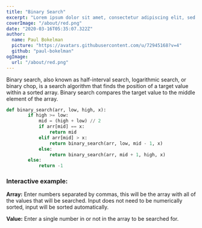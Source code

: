 ```yaml
---
title: "Binary Search"
excerpt: "Lorem ipsum dolor sit amet, consectetur adipiscing elit, sed do eiusmod tempor incididunt ut labore et dolore magna aliqua. Praesent elementum facilisis leo vel fringilla est ullamcorper eget. At imperdiet dui accumsan sit amet nulla facilities morbi tempus."
coverImage: "/about/red.png"
date: "2020-03-16T05:35:07.322Z"
author:
  name: Paul Bokelman
  picture: "https://avatars.githubusercontent.com/u/72945168?v=4"
  github: "paul-bokelman"
ogImage:
  url: "/about/red.png"
---
```


<Likes />

<GitLinker
  title="Binary Search"
  permalink="https://github.com/paul-bokelman/nighthawkcodingsociety.com/blob/44e7257ca50b347070f5f3e79b9bbe3cf41920af/server/python/app.py#L40-L52"
/>

Binary search, also known as half-interval search, logarithmic search, or binary chop, is a search algorithm that finds the position of a target value within a sorted array. Binary search compares the target value to the middle element of the array.

```python /copy/
def binary_search(arr, low, high, x):
        if high >= low:
            mid = (high + low) // 2
            if arr[mid] == x:
                return mid
            elif arr[mid] > x:
                return binary_search(arr, low, mid - 1, x)
            else:
                return binary_search(arr, mid + 1, high, x)
        else:
            return -1
```

### Interactive example:

**Array:** Enter numbers separated by commas, this will be the array with all of the values that will be searched. Input does not need to be numerically sorted, input will be sorted automatically.

**Value:** Enter a single number in or not in the array to be searched for.
